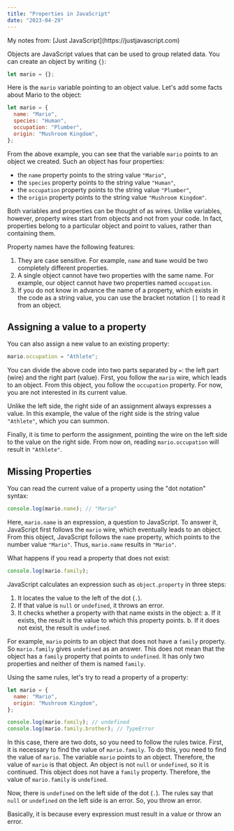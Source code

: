 ```yaml
---
title: "Properties in JavaScript"
date: "2023-04-29"
---
```


<div className="info-bar">
  My notes from: [Just JavaScript](https://justjavascript.com)
</div>

Objects are JavaScript values that can be used to group related data. You can create an object by writing `{}`:

```js
let mario = {};
```

Here is the `mario` variable pointing to an object value. Let's add some facts about Mario to the object:

```js
let mario = {
  name: "Mario",
  species: "Human",
  occupation: "Plumber",
  origin: "Mushroom Kingdom",
};
```

From the above example, you can see that the variable `mario` points to an object we created. Such an object has four properties:

- the `name` property points to the string value `"Mario"`,
- the `species` property points to the string value `"Human"`,
- the `occupation` property points to the string value `"Plumber"`,
- the `origin` property points to the string value `"Mushroom Kingdom"`.

Both variables and properties can be thought of as wires. Unlike variables, however, property wires start from objects and not from your code. In fact, properties belong to a particular object and point to values, rather than containing them.

Property names have the following features:

1. They are case sensitive. For example, `name` and `Name` would be two completely different properties.
2. A single object cannot have two properties with the same name. For example, our object cannot have two properties named `occupation`.
3. If you do not know in advance the name of a property, which exists in the code as a string value, you can use the bracket notation `[]` to read it from an object.

## Assigning a value to a property

You can also assign a new value to an existing property:

```js
mario.occupation = "Athlete";
```

You can divide the above code into two parts separated by `=`: the left part (wire) and the right part (value). First, you follow the `mario` wire, which leads to an object. From this object, you follow the `occupation` property. For now, you are not interested in its current value.

Unlike the left side, the right side of an assignment always expresses a value. In this example, the value of the right side is the string value `"Athlete"`, which you can summon.

Finally, it is time to perform the assignment, pointing the wire on the left side to the value on the right side. From now on, reading `mario.occupation` will result in `"Athlete"`.

## Missing Properties

You can read the current value of a property using the "dot notation" syntax:

```js
console.log(mario.name); // "Mario"
```

Here, `mario.name` is an expression, a question to JavaScript. To answer it, JavaScript first follows the `mario` wire, which eventually leads to an object. From this object, JavaScript follows the `name` property, which points to the number value `"Mario"`. Thus, `mario.name` results in `"Mario"`.

What happens if you read a property that does not exist:

```js
console.log(mario.family);
```

JavaScript calculates an expression such as `object.property` in three steps:

1. It locates the value to the left of the dot (`.`).
2. If that value is `null` or `undefined`, it throws an error.
3. It checks whether a property with that name exists in the object:
   a. If it exists, the result is the value to which this property points.
   b. If it does not exist, the result is `undefined`.

For example, `mario` points to an object that does not have a `family` property. So `mario.family` gives `undefined` as an answer. This does not mean that the object has a `family` property that points to `undefined`. It has only two properties and neither of them is named `family`.

Using the same rules, let's try to read a property of a property:

```js
let mario = {
  name: "Mario",
  origin: "Mushroom Kingdom",
};

console.log(mario.family); // undefined
console.log(mario.family.brother); // TypeError
```

In this case, there are two dots, so you need to follow the rules twice. First, it is necessary to find the value of `mario.family`. To do this, you need to find the value of `mario`. The variable `mario` points to an object. Therefore, the value of `mario` is that object. An object is not `null` or `undefined`, so it is continued. This object does not have a `family` property. Therefore, the value of `mario.family` is `undefined`.

Now, there is `undefined` on the left side of the dot (`.`). The rules say that `null` or `undefined` on the left side is an error. So, you throw an error.

Basically, it is because every expression must result in a value or throw an error.
